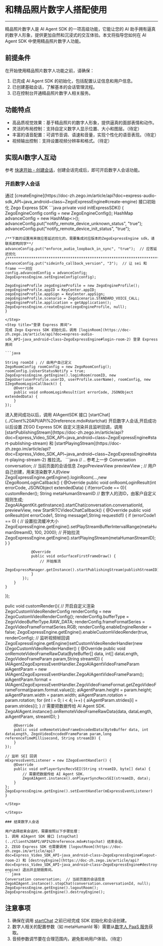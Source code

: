 # 和精品照片数字人搭配使用

---

精品照片数字人是 AI Agent SDK 的一项高级功能，它能让您的 AI 助手拥有逼真的数字人形象，提供更加自然和沉浸式的交互体验。本文将指导您如何在 AI Agent SDK 中使用精品照片数字人功能。

## 前提条件

在开始使用精品照片数字人功能之前，请确保：

1. 已完成 AI Agent SDK 的初始化，包括配置认证信息和用户信息。
2. 已创建基础会话，了解基本的会话管理流程。
3. 已在控制台开通精品照片数字人相关服务。

## 功能特点

- 高品质视觉效果：基于精品照片的数字人形象，提供逼真的面部表情和动作。
- 灵活的布局控制：支持自定义数字人显示位置、大小和图层。（待定）
- 丰富的语音配置：可调节音调、语速和音量，实现个性化的语音表现。（待定）
- 视频输出控制：支持设置视频分辨率和格式。（待定）

## 实现AI数字人互动
参考 [快速开始 -  创建会话](../Quick%20Start/Based%20on%20%20SDK.mdx#创建会话)，创建会话完成后，即可开启数字人会话功能。

### 开启数字人会话
<Steps>
<Step title="初始化 ZegoExpress SDK">
通过 [createEngine](https://doc-zh.zego.im/article/api?doc=express-audio-sdk_API~java_android~class~ZegoExpressEngine#create-engine) 接口初始化 Zego Express SDK
```java
private void initExpressSDK() {
    ZegoEngineConfig config = new ZegoEngineConfig();
    HashMap<String, String> advanceConfig = new HashMap<>();
    advanceConfig.put("notify_remote_device_unknown_status", "true");
    advanceConfig.put("notify_remote_device_init_status", "true");

    /**下面的设置用来做应答延迟优化的，需要集成对应版本的ZegoExpressEngine sdk，请联系即构同学**/
    advanceConfig.put("enforce_audio_loopback_in_sync", "true");  // 应答延迟优化
    /*********************************************************************************************************/
    advanceConfig.put("sideinfo_callback_version", "3");  // 让 sei 和 frame 一一对应
    config.advancedConfig = advanceConfig;
    ZegoExpressEngine.setEngineConfig(config);

    ZegoEngineProfile zegoEngineProfile = new ZegoEngineProfile();
    zegoEngineProfile.appID = KeyCenter.appID;
    zegoEngineProfile.appSign = KeyCenter.appSign;
    zegoEngineProfile.scenario = ZegoScenario.STANDARD_VOICE_CALL;
    zegoEngineProfile.application = getApplication();
    ZegoExpressEngine.createEngine(zegoEngineProfile, null);
    }
```
</Step>
<Step title="登录 Express 房间">
完成 Zego Express SDK 初始化后，调用 [loginRoom](https://doc-zh.zego.im/article/api?doc=express-audio-sdk_API~java_android~class~ZegoExpressEngine#login-room-2) 登录 Express 房间

```java

String roomId ; // 由用户自己定义
ZegoRoomConfig roomConfig = new ZegoRoomConfig();
roomConfig.isUserStatusNotify = true;
ZegoExpressEngine.getEngine().loginRoom(roomID, new ZegoUser(userProfile.userID, userProfile.userName), roomConfig, new IZegoRoomLoginCallback() {
    @Override
    public void onRoomLoginResult(int errorCode, JSONObject extendedData) {
    }
});
```
</Step>

<Step title="开启会话并且拉流">
进入房间成功以后，调用 AIAgentSDK 接口 [startChat](../Client%20API/API%20reference.mdx#startchat) 开启数字人会话,开启成功以后设置 ZEGO Express SDK 自定义渲染并且监听回调，调用 [startPublishingStream](https://doc-zh.zego.im/article/api?doc=Express_Video_SDK_API~java_android~class~ZegoExpressEngine#start-publishing-stream) 和 [startPlayingStream](https://doc-zh.zego.im/article/api?doc=Express_Video_SDK_API~java_android~class~ZegoExpressEngine#start-playing-stream-2) 推拉流。
```java
// .. 参考上一步
Conversation conversation;  // 当前页面的会话信息
ZegoPreviewView previewView  ; // 用户自己创建，用来渲染数字人的view
ZegoExpressEngine.getEngine().loginRoom(...,new IZegoRoomLoginCallback() {
    @Override
    public void onRoomLoginResult(int errorCode, JSONObject extendedData) 
    {
        if(errorCode == 0){
            customRender();
            String metaHumanStreamID // 数字人的流ID，由客户自定义规则生成;
            ZegoAIAgentKit.getInstance().startChat(conversation.conversationId, previewView, new StartRTCVideoChatCallback() {
                @Override
                public void onResult(int errorCode1, String message1,String requestId1) {
                    if (errorCode1 == 0) {
                        // 设置拉流缓冲大小
                        ZegoExpressEngine.getEngine().setPlayStreamBufferIntervalRange(metaHumanStreamID, 100, 2000);
                        // 开始拉流
                        ZegoExpressEngine.getEngine().startPlayingStream(metaHumanStreamID);
                    } 
                }

                @Override
                public void onSurfaceFirstFrameDraw() {
                    // 开始推流
                    ZegoExpressManager.getInstance().startPublishingStream(publishStreamID);
                }
            });
        }
    }
});

pulic void customRender(){
     // 开启自定义渲染
    ZegoCustomVideoRenderConfig renderConfig = new ZegoCustomVideoRenderConfig();
    renderConfig.bufferType = ZegoVideoBufferType.RAW_DATA;
    renderConfig.frameFormatSeries = ZegoVideoFrameFormatSeries.RGB;
    renderConfig.enableEngineRender = false;
    ZegoExpressEngine.getEngine().enableCustomVideoRender(true, renderConfig);
    // 监听视频帧回调
    ZegoExpressEngine.getEngine()setCustomVideoRenderHandler(new IZegoCustomVideoRenderHandler() {
        @Override
        public void onRemoteVideoFrameRawData(ByteBuffer[] data, int[] dataLength, ZegoVideoFrameParam param,String streamID) {
            IAIAgentZegoExpressEventHandler.ZegoAIAgentVideoFrameParam aiAgentParam = new IAIAgentZegoExpressEventHandler.ZegoAIAgentVideoFrameParam();
            aiAgentParam.format = IAIAgentZegoExpressEventHandler.ZegoVideoFrameFormat.getZegoVideoFrameFormat(param.format.value());
            aiAgentParam.height = param.height;
            aiAgentParam.width = param.width;
            aiAgentParam.rotation = param.rotation;
            for (int i = 0; i < 4; i++) {
                aiAgentParam.strides[i] = param.strides[i];
            }
            // 需要把数据传给 AI Agent SDK.
            ZegoAIAgent.instance().onRemoteVideoFrameRawData(data, dataLength, aiAgentParam, streamID);
        }

        @Override
        public void onRemoteVideoFrameEncodedData(ByteBuffer data, int dataLength, ZegoVideoEncodedFrameParam param,long referenceTimeMillisecond, String streamID) {
        }
    });

    // 监听 SEI 回调
    mExpressEventListener = new IZegoEventHandler() {
        @Override
        public void onPlayerSyncRecvSEI(String streamID, byte[] data) {
            // 需要把数据传给 AI Agent SDK.
            ZegoAIAgent.instance().onPlayerSyncRecvSEI(streamID, data);
        }
    };
    ZegoExpressEngine.getEngine().setEventHandler(mExpressEventListener)
    }
```
</Step>

</Steps>

### 结束数字人会话

用户选择结束会话时，需要按照以下步骤处理：
1. 调用 AIAgent SDK 接口 [stopChat](../Client%20API/API%20reference.mdx#stopchat) 结束会话。
2. ZEGO Express SDK 也需要调用 [logoutRoom](https://doc-zh.zego.im/article/api?doc=Express_Video_SDK_API~java_android~class~ZegoExpressEngine#logout-room-2) 和 [destroyEngine](https://doc-zh.zego.im/article/api?doc=Express_Video_SDK_API~java_android~class~ZegoExpressEngine#destroy-engine) 退出并且销毁房间。
```java
Conversation conversation;  // 当前页面的会话信息
ZegoAIAgent.instance().stopChat(conversation.conversationId, null);
ZegoExpressEngine.getEngine().logoutRoom();
ZegoExpressEngine.getEngine().destroyEngine();
```

## 注意事项

1. 确保在调用 [startChat](../Client%20API/API%20reference.mdx#startchat) 之前已经完成 SDK 初始化和会话创建。
2. 数字人相关的配置参数（如 metaHumanId 等）需要从[数字人 PaaS 服务](https://doc-zh.zego.im/article/18584)获取。
3. 音频参数调节要在合理范围内，避免影响用户体验。（待定）